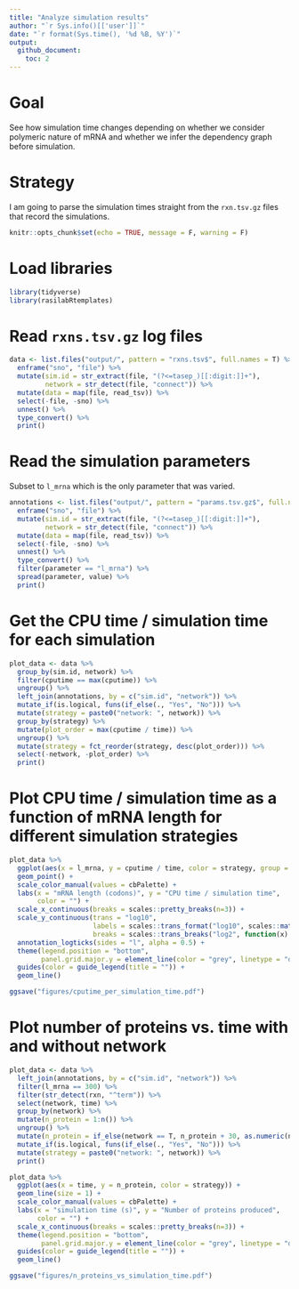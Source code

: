 ```yaml
---
title: "Analyze simulation results"
author: "`r Sys.info()[['user']]`"
date: "`r format(Sys.time(), '%d %B, %Y')`"
output: 
  github_document:
    toc: 2
---
```


# Goal
See how simulation time changes depending on whether we consider polymeric
nature of mRNA and whether we infer the dependency graph before simulation.

# Strategy
I am going to parse the simulation times straight from the `rxn.tsv.gz` files
that record the simulations.

```r
knitr::opts_chunk$set(echo = TRUE, message = F, warning = F)
```

# Load libraries
```r
library(tidyverse)
library(rasilabRtemplates)
```

# Read `rxns.tsv.gz` log files
```r
data <- list.files("output/", pattern = "rxns.tsv$", full.names = T) %>% 
  enframe("sno", "file") %>% 
  mutate(sim.id = str_extract(file, "(?<=tasep_)[[:digit:]]+"),
         network = str_detect(file, "connect")) %>% 
  mutate(data = map(file, read_tsv)) %>% 
  select(-file, -sno) %>% 
  unnest() %>% 
  type_convert() %>% 
  print()
```

# Read the simulation parameters

Subset to `l_mrna` which is the only parameter that was varied.
```r
annotations <- list.files("output/", pattern = "params.tsv.gz$", full.names = T) %>% 
  enframe("sno", "file") %>% 
  mutate(sim.id = str_extract(file, "(?<=tasep_)[[:digit:]]+"),
         network = str_detect(file, "connect")) %>% 
  mutate(data = map(file, read_tsv)) %>% 
  select(-file, -sno) %>% 
  unnest() %>% 
  type_convert() %>% 
  filter(parameter == "l_mrna") %>% 
  spread(parameter, value) %>% 
  print()
```

# Get the CPU time / simulation time for each simulation

```r
plot_data <- data %>% 
  group_by(sim.id, network) %>% 
  filter(cputime == max(cputime)) %>% 
  ungroup() %>% 
  left_join(annotations, by = c("sim.id", "network")) %>% 
  mutate_if(is.logical, funs(if_else(., "Yes", "No"))) %>% 
  mutate(strategy = paste0("network: ", network)) %>% 
  group_by(strategy) %>% 
  mutate(plot_order = max(cputime / time)) %>% 
  ungroup() %>% 
  mutate(strategy = fct_reorder(strategy, desc(plot_order))) %>% 
  select(-network, -plot_order) %>% 
  print()
```

# Plot CPU time / simulation time as a function of mRNA length for different simulation strategies

```r
plot_data %>% 
  ggplot(aes(x = l_mrna, y = cputime / time, color = strategy, group = strategy)) +
  geom_point() +
  scale_color_manual(values = cbPalette) +
  labs(x = "mRNA length (codons)", y = "CPU time / simulation time",
       color = "") +
  scale_x_continuous(breaks = scales::pretty_breaks(n=3)) +
  scale_y_continuous(trans = "log10",
                     labels = scales::trans_format("log10", scales::math_format(10^.x)),
                     breaks = scales::trans_breaks("log2", function(x) 10^x, n = 8)) +
  annotation_logticks(sides = "l", alpha = 0.5) +
  theme(legend.position = "bottom", 
        panel.grid.major.y = element_line(color = "grey", linetype = "dashed")) +
  guides(color = guide_legend(title = "")) +
  geom_line()

ggsave("figures/cputime_per_simulation_time.pdf")
```

# Plot number of proteins vs. time with and without network

```r
plot_data <- data %>% 
  left_join(annotations, by = c("sim.id", "network")) %>% 
  filter(l_mrna == 300) %>% 
  filter(str_detect(rxn, "^term")) %>% 
  select(network, time) %>% 
  group_by(network) %>% 
  mutate(n_protein = 1:n()) %>% 
  ungroup() %>% 
  mutate(n_protein = if_else(network == T, n_protein + 30, as.numeric(n_protein))) %>% 
  mutate_if(is.logical, funs(if_else(., "Yes", "No"))) %>% 
  mutate(strategy = paste0("network: ", network)) %>% 
  print()

plot_data %>% 
  ggplot(aes(x = time, y = n_protein, color = strategy)) +
  geom_line(size = 1) +
  scale_color_manual(values = cbPalette) +
  labs(x = "simulation time (s)", y = "Number of proteins produced",
       color = "") +
  scale_x_continuous(breaks = scales::pretty_breaks(n=3)) +
  theme(legend.position = "bottom",
        panel.grid.major.y = element_line(color = "grey", linetype = "dashed")) +
  guides(color = guide_legend(title = "")) +
  geom_line()

ggsave("figures/n_proteins_vs_simulation_time.pdf")
```

